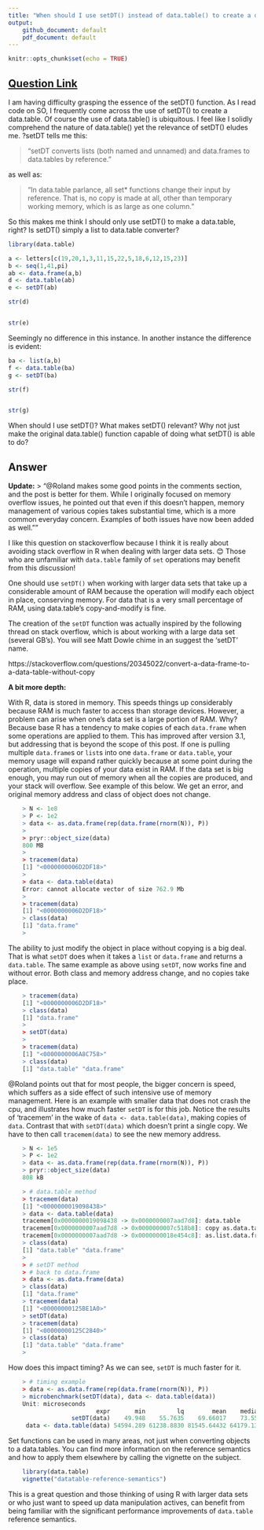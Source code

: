 ```yaml
---
title: "When should I use setDT() instead of data.table() to create a data.table?"
output: 
    github_document: default
    pdf_document: default
---
```


```r
knitr::opts_chunk$set(echo = TRUE)
```

## [Question Link](https://stackoverflow.com/questions/41917887/when-should-i-use-setdt-instead-of-data-table-to-create-a-data-table)

I am having difficulty grasping the essence of the setDT() function. As I read code on SO, I frequently come across the use of setDT() to create a data.table. Of course the use of data.table() is ubiquitous. I feel like I solidly comprehend the nature of data.table() yet the relevance of setDT() eludes me. ?setDT tells me this:

> "setDT converts lists (both named and unnamed) and data.frames to data.tables by reference."

as well as:

> "In data.table parlance, all set* functions change their input by reference. That is, no copy is made at all, other than temporary working memory, which is as large as one column."

So this makes me think I should only use setDT() to make a data.table, right? Is setDT() simply a list to data.table converter?

```r
library(data.table)

a <- letters[c(19,20,1,3,11,15,22,5,18,6,12,15,23)]
b <- seq(1,41,pi)
ab <- data.frame(a,b)
d <- data.table(ab)
e <- setDT(ab)

str(d)


str(e)
```


Seemingly no difference in this instance. In another instance the difference is evident:

```r
ba <- list(a,b)
f <- data.table(ba)
g <- setDT(ba)

str(f)


str(g)

```

When should I use setDT()? What makes setDT() relevant? Why not just make the original data.table() function capable of doing what setDT() is able to do?


## Answer

**Update:**
>       "@Roland makes some good points in the comments section, and the post is better for them. While I originally focused on memory overflow issues, he pointed out that even if this doesn't happen, memory management of various copies takes substantial time, which is a more common everyday concern. Examples of both issues have now been added as well.""

I like this question on stackoverflow because I think it is really about avoiding stack overflow in R when dealing with larger data sets. 😊  Those who are unfamiliar with `data.table` family of `set` operations may benefit from this discussion!

One should use `setDT()` when working with larger data sets that take up a considerable amount of RAM because the operation will modify each object in place, conserving memory. For data that is a very small percentage of RAM, using data.table’s copy-and-modify is fine. 

The creation of the `setDT` function was actually inspired by the following thread on stack overflow, which is about working with a large data set (several GB's). You will see Matt Dowle chime in an suggest the 'setDT' name.

 https://stackoverflow.com/questions/20345022/convert-a-data-frame-to-a-data-table-without-copy

**A bit more depth:**

With R, data is stored in memory. This speeds things up considerably because RAM is much faster to access than storage devices. However, a problem can arise when one’s data set is a large portion of RAM. Why? Because base R has a tendency to make copies of each `data.frame` when some operations are applied to them. This has improved after version 3.1, but addressing that is beyond the scope of this post. If one is pulling multiple `data.frame`s or `list`s into one `data.frame` or `data.table`, your memory usage will expand rather quickly because at some point during the operation, multiple copies of your data exist in RAM. If the data set is big enough, you may run out of memory when all the copies are produced, and your stack will overflow. See example of this below. We get an error, and original memory address and class of object does not change.
 
```r
    > N <- 1e8
    > P <- 1e2
    > data <- as.data.frame(rep(data.frame(rnorm(N)), P))
    > 
    > pryr::object_size(data)
    800 MB
    > 
    > tracemem(data)
    [1] "<0000000006D2DF18>"
    > 
    > data <- data.table(data)
    Error: cannot allocate vector of size 762.9 Mb
    > 
    > tracemem(data)
    [1] "<0000000006D2DF18>"
    > class(data)
    [1] "data.frame"
    >
```

The ability to just modify the object in place without copying is a big deal. That is what `setDT` does when it takes a `list` or `data.frame` and returns a `data.table`. The same example as above using `setDT`, now works fine and without error. Both class and memory address change, and no copies take place.

```r
    > tracemem(data)
    [1] "<0000000006D2DF18>"
    > class(data)
    [1] "data.frame"
    > 
    > setDT(data)
    >  
    > tracemem(data)
    [1] "<0000000006A8C758>"
    > class(data)
    [1] "data.table" "data.frame"
```

@Roland points out that for most people, the bigger concern is speed, which suffers as a side effect of such intensive use of memory management. Here is an example with smaller data that does not crash the cpu, and illustrates how much faster `setDT` is for this job. Notice the results of 'tracemem' in the wake of `data <- data.table(data)`, making copies of `data`. Contrast that with `setDT(data)` which doesn't print a single copy. We have to then call `tracemem(data)` to see the new memory address.

```r
    > N <- 1e5
    > P <- 1e2
    > data <- as.data.frame(rep(data.frame(rnorm(N)), P))
    > pryr::object_size(data)
    808 kB

    > # data.table method
    > tracemem(data)
    [1] "<0000000019098438>"
    > data <- data.table(data)
    tracemem[0x0000000019098438 -> 0x0000000007aad7d8]: data.table 
    tracemem[0x0000000007aad7d8 -> 0x0000000007c518b8]: copy as.data.table.data.frame as.data.table data.table 
    tracemem[0x0000000007aad7d8 -> 0x0000000018e454c8]: as.list.data.frame as.list vapply copy as.data.table.data.frame as.data.table data.table 
    > class(data)
    [1] "data.table" "data.frame"
    > 
    > # setDT method
    > # back to data.frame
    > data <- as.data.frame(data)
    > class(data)
    [1] "data.frame"
    > tracemem(data)
    [1] "<00000000125BE1A0>"
    > setDT(data)
    > tracemem(data)
    [1] "<00000000125C2840>"
    > class(data)
    [1] "data.table" "data.frame"
    > 
```

How does this impact timing? As we can see, `setDT` is much faster for it.

```r
    > # timing example
    > data <- as.data.frame(rep(data.frame(rnorm(N)), P))
    > microbenchmark(setDT(data), data <- data.table(data))
    Unit: microseconds
                         expr       min         lq        mean    median            max neval        uq
                  setDT(data)    49.948    55.7635    69.66017    73.553        100.238   100    79.198
     data <- data.table(data) 54594.289 61238.8830 81545.64432 64179.131     611632.427   100 68647.917
```

Set functions can be used in many areas, not just when converting objects to a data.tables. You can find more information on the reference semantics and how to apply them elsewhere by calling the vignette on the subject. 

```r
    library(data.table)    
    vignette("datatable-reference-semantics")
```

This is a great question and those thinking of using R with larger data sets or who just want to speed up data manipulation actives, can benefit from being familiar with the significant performance improvements of `data.table` reference semantics.

